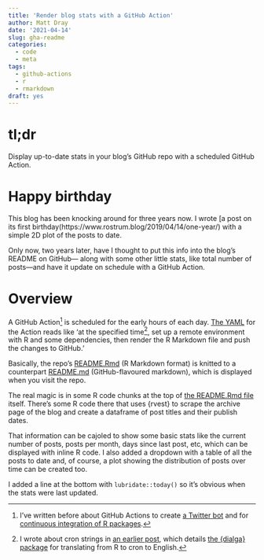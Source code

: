 ```yaml
---
title: 'Render blog stats with a GitHub Action'
author: Matt Dray
date: '2021-04-14'
slug: gha-readme
categories:
  - code
  - meta
tags:
  - github-actions
  - r
  - rmarkdown  
draft: yes
---
```


# tl;dr

Display up-to-date stats in your blog's GitHub repo with a scheduled GitHub Action.

# Happy birthday

This blog has been knocking around for three years now. I wrote [a post on its first birthday(https://www.rostrum.blog/2019/04/14/one-year/) with a simple 2D plot of the posts to date.

Only now, two years later, have I thought to put this info into the blog's README on GitHub--- along with some other little stats, like total number of posts---and have it update on schedule with a GitHub Action.

# Overview

A GitHub Action[^gha] is scheduled for the early hours of each day. [The YAML](https://github.com/matt-dray/rostrum-blog/blob/master/.github/workflows/render-rmarkdown.yaml) for the Action reads like 'at the specified time[^cron], set up a remote environment with R and some dependencies, then render the R Markdown file and push the changes to GitHub.'

Basically, the repo's [README.Rmd](https://github.com/matt-dray/rostrum-blog/blob/master/README.Rmd) (R Markdown format) is knitted to a counterpart [README.md](https://github.com/matt-dray/rostrum-blog/blob/master/README.md) (GitHub-flavoured markdown), which is displayed when you visit the repo.

The real magic is in some R code chunks at the top of [the README.Rmd file](https://github.com/matt-dray/rostrum-blog/blob/master/README.md) itself. There's some R code there that uses {rvest} to scrape the archive page of the blog and create a dataframe of post titles and their publish dates.

That information can be cajoled to show some basic stats like the current number of posts, posts per month, days since last post, etc, which can be displayed with inline R code. I also added a dropdown with a table of all the posts to date and, of course, a plot showing the distribution of posts over time can be created too.

I added a line at the bottom with `lubridate::today()` so it's obvious when the stats were last updated.

[^gha]: I've written before about GitHub Actions to create [a Twitter bot](https://www.rostrum.blog/2020/09/21/londonmapbot/) and for [continuous integration of R packages](https://www.rostrum.blog/2020/08/09/ghactions-pkgs/).
[^cron]: I wrote about cron strings in [an earlier post](https://www.rostrum.blog/2021/04/10/dialga/), which details [the {dialga} package](https://github.com/matt-dray/dialga) for translating from R to cron to English.